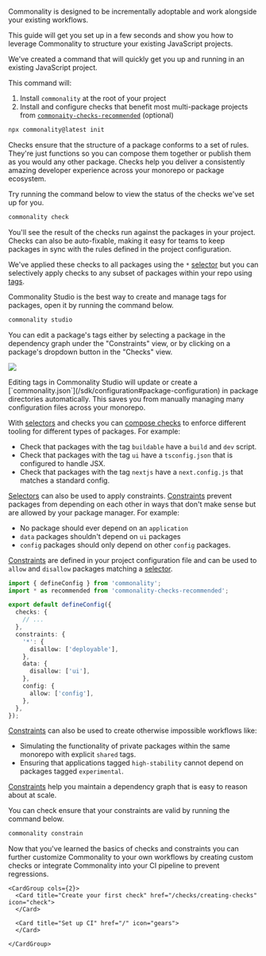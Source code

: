 Commonality is designed to be incrementally adoptable and work alongside your existing workflows.

This guide will get you set up in a few seconds and show you how to leverage Commonality to structure your existing JavaScript projects.

<Steps>

<Step title="Install and initialize Commonality">

We've created a command that will quickly get you up and running in an existing JavaScript project.

This command will:

1. Install `commonality` at the root of your project
2. Install and configure checks that benefit most multi-package projects from [`commonaity-checks-recommended`](/commonality-checks-recommended) (optional)

```bash
npx commonality@latest init
```

</Step>
<Step title="Run your first checks">

Checks ensure that the structure of a package conforms to a set of rules.
They're just functions so you can compose them together or publish them as you would any other package.
Checks help you deliver a consistently amazing developer experience across your monorepo or package ecosystem.

Try running the command below to view the status of the checks we've set up for you.

```bash
commonality check
```

You'll see the result of the checks run against the packages in your project.
Checks can also be auto-fixable, making it easy for teams to keep packages in sync with the rules defined in the project configuration.

</Step>

<Step title="Tag your packages">

We've applied these checks to all packages using the `*` [selector](/selectors) but you can selectively apply checks to any subset of packages within your repo using [tags](/tags).

Commonality Studio is the best way to create and manage tags for packages, open it by running the command below.

```bash
commonality studio
```

You can edit a package's tags either by selecting a package in the dependency graph under the "Constraints" view, or by clicking on a package's dropdown button in the "Checks" view.

![](/images/studio-edit-tags.png)

<Tip>
  Editing tags in Commonality Studio will update or create a
  [`commonality.json`](/sdk/configuration#package-configuration) in package
  directories automatically. This saves you from manually managing many
  configuration files across your monorepo.
</Tip>

With [selectors](/selectors) and checks you can [compose checks](/checks/creating-checks#composing-checks) to enforce different tooling for different types of packages. For example:

- Check that packages with the tag `buildable` have a `build` and `dev` script.
- Check that packages with the tag `ui` have a `tsconfig.json` that is configured to handle JSX.
- Check that packages with the tag `nextjs` have a `next.config.js` that matches a standard config.

</Step>


<Step title="Set up constraints">

[Selectors](/selectors) can also be used to apply constraints.
[Constraints](/constraints) prevent packages from depending on each other in ways that don't make sense but are allowed by your package manager. For example:

- No package should ever depend on an `application`
- `data` packages shouldn't depend on `ui` packages
- `config` packages should only depend on other `config` packages.

[Constraints](/constraints) are defined in your project configuration file and can be used to `allow` and `disallow` packages matching a [selector](/selectors).

```typescript commonality.config.ts
import { defineConfig } from 'commonality';
import * as recommended from 'commonality-checks-recommended';

export default defineConfig({
  checks: {
    // ...
  },
  constraints: {
    '*': {
      disallow: ['deployable'],
    },
    data: {
      disallow: ['ui'],
    },
    config: {
      allow: ['config'],
    },
  },
});
```

[Constraints](/constraints) can also be used to create otherwise impossible workflows like:

- Simulating the functionality of private packages within the same monorepo with explicit `shared` tags.
- Ensuring that applications tagged `high-stability` cannot depend on packages tagged `experimental`.

[Constraints](/constraints) help you maintain a dependency graph that is easy to reason about at scale.

You can check ensure that your constraints are valid by running the command below.

```bash
commonality constrain
```

</Step>

  <Step title="Next steps">
    Now that you've learned the basics of checks and constraints you can further customize Commonality to your own workflows
    by creating custom checks or integrate Commonality into your CI pipeline to prevent regressions.

    <CardGroup cols={2}>
      <Card title="Create your first check" href="/checks/creating-checks" icon="check">
      </Card>

      <Card title="Set up CI" href="/" icon="gears">
      </Card>

    </CardGroup>
  </Step>
</Steps>

